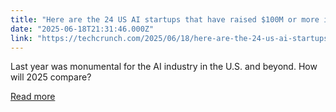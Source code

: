 ```yaml
---
title: "Here are the 24 US AI startups that have raised $100M or more in 2025"
date: "2025-06-18T21:31:46.000Z"
link: "https://techcrunch.com/2025/06/18/here-are-the-24-us-ai-startups-that-have-raised-100m-or-more-in-2025/"
---
```


Last year was monumental for the AI industry in the U.S. and beyond. How will 2025 compare?

[Read more](https://techcrunch.com/2025/06/18/here-are-the-24-us-ai-startups-that-have-raised-100m-or-more-in-2025/)
